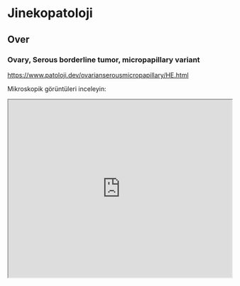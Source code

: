 # Jinekopatoloji

## Over

### Ovary, Serous borderline tumor, micropapillary variant

<https://www.patoloji.dev/ovarianserousmicropapillary/HE.html>

Mikroskopik görüntüleri inceleyin:

<iframe src="https://www.patoloji.dev/ovarianserousmicropapillary/HE.html" style="height:400px;width:100%;" data-external="1">

</iframe>



